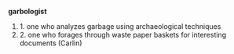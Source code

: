 '''garbologist'''

#1. one who analyzes garbage using archaeological techniques
#2. one who forages through waste paper baskets for interesting documents (Carlin)